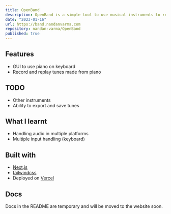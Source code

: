 ```yaml
---
title: OpenBand
description: OpenBand is a simple tool to use musical instruments to record and replay keys, and it is under active development.
date: "2023-01-16"
url: https://band.nandanvarma.com
repository: nandan-varma/OpenBand
published: true
---
```



## Features

- GUI to use piano on keyboard
- Record and replay tunes made from piano

## TODO

- Other instruments
- Ability to export and save tunes

## What I learnt

- Handling audio in multiple platforms
- Multiple input handling (keyboard)

## Built with

- [Next.js](https://nextjs.org)
- [tailwindcss](https://tailwindcss.com)
- Deployed on [Vercel](https://vercel.com)

## Docs

Docs in the README are temporary and will be moved to the website soon.
